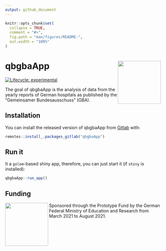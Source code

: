 ```yaml
---
output: github_document
---
```


<!-- README.md is generated from README.Rmd. Please edit that file -->

```r
knitr::opts_chunk$set(
  collapse = TRUE,
  comment = "#>",
  fig.path = "man/figures/README-",
  out.width = "100%"
)
```

# qbgbaApp <img src='man/figures/logo.png' align="right" height="139" />

<!-- badges: start -->
[![Lifecycle: experimental](https://img.shields.io/badge/lifecycle-experimental-orange.svg)](https://lifecycle.r-lib.org/articles/stages.html#experimental)
<!-- badges: end -->

The goal of qbgbaApp is the analysis of data from the yearly reports of German hospitals as published by the "Gemeinsamer Bundesausschuss" (GBA).

## Installation

You can install the released version of qbgbaApp from [Gitlab](https://gitlab.com/klinik-db/qbgbaApp) with:

``` r
remotes::install_.packages_gitlab("qbgbaApp")
```

## Run it 

It a `golem`-based shiny app, therefore, you can just start it (if `shiny` is installed):

```r
qbgbaApp::run_app()

```


## Funding

<a href='https://klinik-db.de'><img src='man/figures/BMBF_eng.png' align="left" height="139" /></a>

Sponsored through the Prototype Fund by the German Federal Ministry of Education and Research from March 2021 to August 2021.

